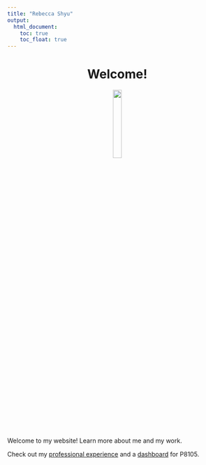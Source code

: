 ```yaml
---
title: "Rebecca Shyu"
output: 
  html_document:
    toc: true
    toc_float: true
---
```


<div style="text-align: center;">
  <h1 text-align: center> Welcome! </h1>
  <img src= "images/cuimcID.jpeg" style = "width:20%">
</div>

Welcome to my website! Learn more about me and my work. 

Check out my [professional experience](about.html) and a [dashboard](dashboard.html) for P8105.



